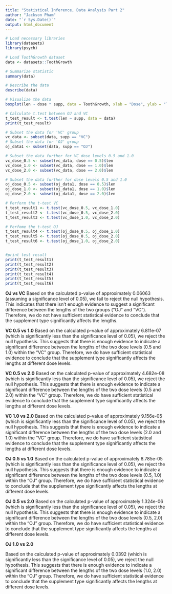 ```yaml
---
title: "Statistical Inference, Data Analysis Part 2"
author: "Jackson Pham"
date: "`r Sys.Date()`"
output: html_document
---
```


```r

# Load necessary libraries
library(datasets)
library(psych)

```

```r

# Load ToothGrowth dataset
data <- datasets::ToothGrowth

# Summarize statistic
summary(data)

# Describe the data
describe(data)

```

```r

# Visualize the data
boxplot(len ~ dose * supp, data = ToothGrowth, xlab = "Dose", ylab = "Tooth Length", main = "Tooth Growth by Dose and Supplement")

# Calculate t.test between OJ and VC
t_test_result <- t.test(len ~ supp, data = data)
print(t_test_result)

# Subset the data for 'VC' group
vc_data <- subset(data, supp == "VC")
# Subset the data for 'OJ' group
oj_data1 <- subset(data, supp == "OJ")

# Subset the data further for VC dose levels 0.5 and 1.0
vc_dose_0.5 <- subset(vc_data, dose == 0.5)$len
vc_dose_1.0 <- subset(vc_data, dose == 1.0)$len
vc_dose_2.0 <- subset(vc_data, dose == 2.0)$len

# Subset the data further for dose levels 0.5 and 1.0
oj_dose_0.5 <- subset(oj_data1, dose == 0.5)$len
oj_dose_1.0 <- subset(oj_data1, dose == 1.0)$len
oj_dose_2.0 <- subset(oj_data1, dose == 2.0)$len

# Perform the t-test VC
t_test_result1 <- t.test(vc_dose_0.5, vc_dose_1.0)
t_test_result2 <- t.test(vc_dose_0.5, vc_dose_2.0)
t_test_result3 <- t.test(vc_dose_1.0, vc_dose_2.0)

# Perfome the t-test OJ
t_test_result4 <- t.test(oj_dose_0.5, oj_dose_1.0)
t_test_result5 <- t.test(oj_dose_0.5, oj_dose_2.0)
t_test_result6 <- t.test(oj_dose_1.0, oj_dose_2.0)


#print test result
print(t_test_result1)
print(t_test_result2)
print(t_test_result3)
print(t_test_result4)
print(t_test_result5)
print(t_test_result6)

```

**OJ vs VC**
Based on the calculated p-value of approximately 0.06063 (assuming a significance level of 0.05), we fail to reject the null hypothesis. This indicates that there isn't enough evidence to suggest a significant difference between the lengths of the two groups ("OJ" and "VC"). Therefore, we do not have sufficient statistical evidence to conclude that the supplement type significantly affects the lengths.

**VC 0.5 vs 1.0**
Based on the calculated p-value of approximately 6.811e-07 (which is significantly less than the significance level of 0.05), we reject the null hypothesis. This suggests that there is enough evidence to indicate a significant difference between the lengths of the two dose levels (0.5 and 1.0) within the "VC" group. Therefore, we do have sufficient statistical evidence to conclude that the supplement type significantly affects the lengths at different dose levels.

**VC 0.5 vs 2.0**
Based on the calculated p-value of approximately 4.682e-08 (which is significantly less than the significance level of 0.05), we reject the null hypothesis. This suggests that there is enough evidence to indicate a significant difference between the lengths of the two dose levels (0.5 and 2.0) within the "VC" group. Therefore, we do have sufficient statistical evidence to conclude that the supplement type significantly affects the lengths at different dose levels.

**VC 1.0 vs 2.0**
Based on the calculated p-value of approximately 9.156e-05 (which is significantly less than the significance level of 0.05), we reject the null hypothesis. This suggests that there is enough evidence to indicate a significant difference between the lengths of the two dose levels (2.0 and 1.0) within the "VC" group. Therefore, we do have sufficient statistical evidence to conclude that the supplement type significantly affects the lengths at different dose levels.

**OJ 0.5 vs 1.0**
Based on the calculated p-value of approximately 8.785e-05 (which is significantly less than the significance level of 0.05), we reject the null hypothesis. This suggests that there is enough evidence to indicate a significant difference between the lengths of the two dose levels (0.5, 1.0) within the "OJ" group. Therefore, we do have sufficient statistical evidence to conclude that the supplement type significantly affects the lengths at different dose levels.

**OJ 0.5 vs 2.0**
Based on the calculated p-value of approximately 1.324e-06 (which is significantly less than the significance level of 0.05), we reject the null hypothesis. This suggests that there is enough evidence to indicate a significant difference between the lengths of the two dose levels (0.5, 2.0) within the "OJ" group. Therefore, we do have sufficient statistical evidence to conclude that the supplement type significantly affects the lengths at different dose levels.

**OJ 1.0 vs 2.0**

Based on the calculated p-value of approximately 0.0392 (which is significantly less than the significance level of 0.05), we reject the null hypothesis. This suggests that there is enough evidence to indicate a significant difference between the lengths of the two dose levels (1.0, 2.0) within the "OJ" group. Therefore, we do have sufficient statistical evidence to conclude that the supplement type significantly affects the lengths at different dose levels.

